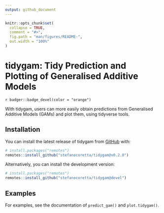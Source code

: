 ```yaml
---
output: github_document
---
```


<!-- README.md is generated from README.Rmd. Please edit that file -->

```r
knitr::opts_chunk$set(
  collapse = TRUE,
  comment = "#>",
  fig.path = "man/figures/README-",
  out.width = "100%"
)
```

# tidygam: Tidy Prediction and Plotting of Generalised Additive Models

<!-- badges: start -->
`r badger::badge_devel(color = "orange")`
<!-- badges: end -->

With tidygam, users can more easily obtain predictions from Generalised Additive Models (GAMs) and plot them, using tidyverse tools.

## Installation

You can install the latest release of tidygam from [GitHub](https://github.com/) with:

``` r
# install.packages("remotes")
remotes::install_github("stefanocoretta/tidygam@v0.2.0")
```

Alternatively, you can install the development version:

``` r
# install.packages("remotes")
remotes::install_github("stefanocoretta/tidygam@devel")
```

## Examples

For examples, see the documentation of `predict_gam()` and `plot.tidygam()`.
